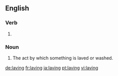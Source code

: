 ==English==

===Verb===
{{head|en}}

# {{present participle of|lave}}

===Noun===
{{en-noun}}

# The act by which something is laved or washed.

[[de:laving]]
[[fr:laving]]
[[ja:laving]]
[[pt:laving]]
[[vi:laving]]